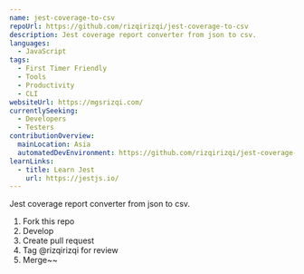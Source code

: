 ```yaml
---
name: jest-coverage-to-csv
repoUrl: https://github.com/rizqirizqi/jest-coverage-to-csv
description: Jest coverage report converter from json to csv.
languages:
  - JavaScript
tags:
  - First Timer Friendly
  - Tools
  - Productivity
  - CLI
websiteUrl: https://mgsrizqi.com/
currentlySeeking:
  - Developers
  - Testers
contributionOverview:
  mainLocation: Asia
  automatedDevEnvironment: https://github.com/rizqirizqi/jest-coverage-to-csv/actions
learnLinks:
  - title: Learn Jest
    url: https://jestjs.io/
---
```


<Overview>

Jest coverage report converter from json to csv.

</Overview>

<Contributing>

1. Fork this repo
2. Develop
3. Create pull request
4. Tag @rizqirizqi for review
5. Merge~~

</Contributing>
